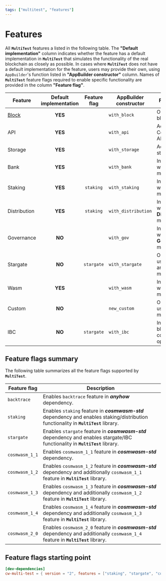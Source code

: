 ```yaml
---
tags: ["multitest", "features"]
---
```


# Features

All **`MultiTest`** features a listed in the following table. The **"Default implementation"**
column indicates whether the feature has a default implementation in **`MultiTest`** that simulates
the functionality of the real blockchain as closely as possible. In cases where **`MultiTest`** does
not have a default implementation for the feature, users may provide their own, using `AppBuilder`'s
function listed in **"AppBuilder constructor"** column. Names of **`MultiTest`** feature flags
required to enable specific functionality are provided in the column **"Feature flag"**.

| Feature         | Default<br/>implementation | Feature<br/>flag | AppBuilder<br/>constructor | Functionality                                      |
| --------------- | :------------------------: | :--------------: | -------------------------- | -------------------------------------------------- |
| [Block](blocks) |          **YES**           |                  | `with_block`               | Operations on blocks.                              |
| API             |          **YES**           |                  | `with_api`                 | Access to CosmWasm API.                            |
| Storage         |          **YES**           |                  | `with_storage`             | Access to storage.                                 |
| Bank            |          **YES**           |                  | `with_bank`                | Interactions with **Bank** module.                 |
| Staking         |          **YES**           |    `staking`     | `with_staking`             | Interactions with **Staking** module.              |
| Distribution    |          **YES**           |    `staking`     | `with_distribution`        | Interactions with **Distribution** module.         |
| Governance      |           **NO**           |                  | `with_gov`                 | Interactions with **Governance** module.           |
| Stargate        |           **NO**           |    `stargate`    | `with_stargate`            | Operations using `Stargate` and/or `Any` messages. |
| Wasm            |          **YES**           |                  | `with_wasm`                | Interactions with **Wasm** module.                 |
| Custom          |           **NO**           |                  | `new_custom`               | Operations using custom module.                    |
| IBC             |           **NO**           |    `stargate`    | `with_ibc`                 | Inter-blockchain communication operations.         |

## Feature flags summary

The following table summarizes all the feature flags supported by **`MultiTest`**.

| Feature flag   | Description                                                                                                                           |
| -------------- | ------------------------------------------------------------------------------------------------------------------------------------- |
| `backtrace`    | Enables `backtrace` feature in _**anyhow**_ dependency.                                                                               |
| `staking`      | Enables `staking` feature in _**cosmwasm-std**_ dependency and enables staking/distribution functionality in **`MultiTest`** library. |
| `stargate`     | Enables `stargate` feature in _**cosmwasm-std**_ dependency and enables stargate/IBC functionality in **`MultiTest`** library.        |
| `cosmwasm_1_1` | Enables `cosmwasm_1_1` feature in _**cosmwasm-std**_ dependency.                                                                      |
| `cosmwasm_1_2` | Enables `cosmwasm_1_2` feature in _**cosmwasm-std**_ dependency and additionally `cosmwasm_1_1` feature in **`MultiTest`** library.   |
| `cosmwasm_1_3` | Enables `cosmwasm_1_3` feature in _**cosmwasm-std**_ dependency and additionally `cosmwasm_1_2` feature in **`MultiTest`** library.   |
| `cosmwasm_1_4` | Enables `cosmwasm_1_4` feature in _**cosmwasm-std**_ dependency and additionally `cosmwasm_1_3` feature in **`MultiTest`** library.   |
| `cosmwasm_2_0` | Enables `cosmwasm_2_0` feature in _**cosmwasm-std**_ dependency and additionally `cosmwasm_1_4` feature in **`MultiTest`** library.   |

## Feature flags starting point

```toml
[dev-dependencies]
cw-multi-test = { version = "2", features = ["staking", "stargate", "cosmwasm_2_0"] }
```
